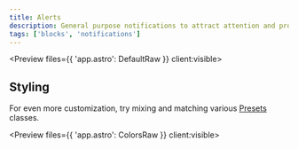 ```yaml
---
title: Alerts
description: General purpose notifications to attract attention and provide critical actions.
tags: ['blocks', 'notifications']
---
```




<Preview files={{ 'app.astro': DefaultRaw }} client:visible>
	<Default />
</Preview>

## Styling

For even more customization, try mixing and matching various [Presets](/docs/design/presets) classes.

<Preview files={{ 'app.astro': ColorsRaw }} client:visible>
	<Colors />
</Preview>
